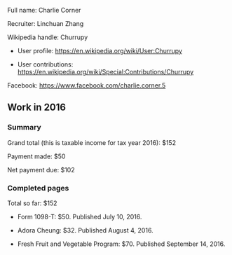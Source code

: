 Full name: Charlie Corner

Recruiter: Linchuan Zhang

Wikipedia handle: Churrupy

* User profile: https://en.wikipedia.org/wiki/User:Churrupy

* User contributions: https://en.wikipedia.org/wiki/Special:Contributions/Churrupy

Facebook: https://www.facebook.com/charlie.corner.5

== Work in 2016 ==

=== Summary ===

Grand total (this is taxable income for tax year 2016): $152

Payment made: $50

Net payment due: $102

=== Completed pages ===

Total so far: $152

* Form 1098-T: $50. Published July 10, 2016.

* Adora Cheung: $32. Published August 4, 2016.

* Fresh Fruit and Vegetable Program: $70. Published September 14, 2016.

